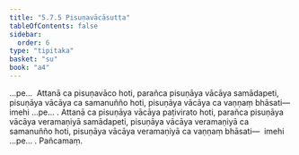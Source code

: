 ```yaml
---
title: "5.7.5 Pisuṇavācāsutta"
tableOfContents: false
sidebar:
  order: 6
type: "tipitaka"
basket: "su"
book: "a4"
---
```



<DynamicBreadcrumb />

<Division number="268" book="a4" bookNo="15" page="577">

<Paragraph number="1580" book="a4">
…pe…  Attanā ca pisuṇavāco hoti, parañca pisuṇāya vācāya samādapeti, pisuṇāya vācāya ca samanuñño hoti, pisuṇāya vācāya ca vaṇṇaṃ bhāsati—  imehi …pe… .
</Paragraph>

<Paragraph number="1581" book="a4">
Attanā ca pisuṇāya vācāya paṭivirato hoti, parañca pisuṇāya vācāya veramaṇiyā samādapeti, pisuṇāya vācāya veramaṇiyā ca samanuñño hoti, pisuṇāya vācāya veramaṇiyā ca vaṇṇaṃ bhāsati—  imehi …pe… .

</Paragraph>
</Division>

<Paragraph number="1582" type="center" book="a4">
Pañcamaṃ.
</Paragraph>